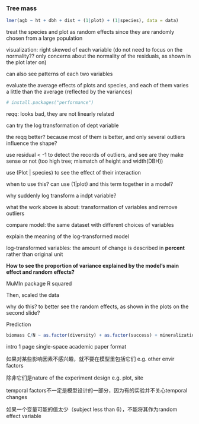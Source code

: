 ### Tree mass

```r
lmer(agb ~ ht + dbh + dist + (1|plot) + (1|species), data = data)
```

treat the species and plot as random effects since they are randomly chosen from a large population

visualization: right skewed of each variable (do not need to focus on the normality?? only concerns about the normality of the residuals, as shown in the plot later on)

can also see patterns of each two variables

evaluate the average effects of plots and species, and each of them varies a little than the average (reflected by the variances)

```r
# install.packages("performance")

```

reqq: looks bad, they are not linearly related

can try the log transformation of dept variable

the reqq better? because most of them is better, and only several outliers influence the shape?

use residual \< -1 to detect the records of outliers, and see are they make sense or not (too high tree; mismatch of height and width(DBH))

use (Plot \| species) to see the effect of their interaction

when to use this? can use (1\|plot) and this term together in a model?

why suddenly log transform a indpt variable?

what the work above is about: transformation of variables and remove outliers

compare model: the same dataset with different choices of variables

explain the meaning of the log-transformed model

log-transformed variables: the amount of change is described in **percent** rather than original unit

**How to see the proportion of variance explained by the model's main effect and random effects?**

MuMIn package R squared

Then, scaled the data

why do this? to better see the random effects, as shown in the plots on the second slide?

Prediction

```r
biomass C/N ~ as.factor(diversity) + as.factor(success) + mineralization + nitrification + denitrification + (1|plot) + (1|site) + as.factor(seasons) + as.factor(interested envir factors)
```

intro 1 page single-space academic paper format

如果对某些影响因素不感兴趣，就不要在模型里包括它们 e.g. other envir factors

除非它们是nature of the experiment design e.g. plot, site

temporal factors不一定是模型设计的一部分，因为有的实验并不关心temporal changes

如果一个变量可能的值太少（subject less than 6），不能将其作为random effect variable
